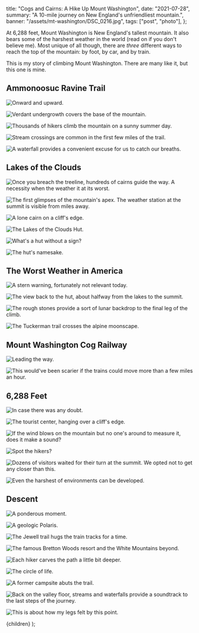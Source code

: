 
  title: "Cogs and Cairns: A Hike Up Mount Washington",
  date: "2021-07-28",
  summary: "A 10-mile journey on New England's unfriendliest mountain.",
  banner: "/assets/mt-washington/DSC_0216.jpg",
  tags: ["post", "photo"],
};

At 6,288 feet, Mount Washington is New England's tallest mountain. It also bears some of the harshest weather in the world (read on if you don't believe me). Most unique of all though, there are _three_ different ways to reach the top of the mountain: by foot, by car, and by train.

This is my story of climbing Mount Washington. There are many like it, but this one is mine.

## Ammonoosuc Ravine Trail

![Onward and upward.](/assets/mt-washington/DSC_0136.jpg)

![Verdant undergrowth covers the base of the mountain.](/assets/mt-washington/DSC_0138.jpg)

![Thousands of hikers climb the mountain on a sunny summer day.](/assets/mt-washington/DSC_0152.jpg)

![Stream crossings are common in the first few miles of the trail.](/assets/mt-washington/DSC_0153.jpg)

![A waterfall provides a convenient excuse for us to catch our breaths.](/assets/mt-washington/DSC_0163.jpg)

## Lakes of the Clouds

![Once you breach the treeline, hundreds of cairns guide the way. A necessity when the weather it at its worst.](/assets/mt-washington/DSC_0206.jpg)

![The first glimpses of the mountain's apex. The weather station at the summit is visible from miles away.](/assets/mt-washington/DSC_0210.jpg)

![A lone cairn on a cliff's edge.](/assets/mt-washington/DSC_0221.jpg)

![The Lakes of the Clouds Hut.](/assets/mt-washington/DSC_0222.jpg)

![What's a hut without a sign?](/assets/mt-washington/DSC_0228.jpg)

![The hut's namesake.](/assets/mt-washington/DSC_0239.jpg)

## The Worst Weather in America

![A stern warning, fortunately not relevant today.](/assets/mt-washington/DSC_0233.jpg)

![The view back to the hut, about halfway from the lakes to the summit.](/assets/mt-washington/DSC_0248.jpg)

![The rough stones provide a sort of lunar backdrop to the final leg of the climb.](/assets/mt-washington/DSC_0244.jpg)

![The Tuckerman trail crosses the alpine moonscape.](/assets/mt-washington/DSC_0255.jpg)

## Mount Washington Cog Railway

![Leading the way.](/assets/mt-washington/DSC_0309.jpg)

![This would've been scarier if the trains could move more than a few miles an hour.](/assets/mt-washington/DSC_0366.jpg)

## 6,288 Feet

![In case there was any doubt.](/assets/mt-washington/DSC_0264.jpg)

![The tourist center, hanging over a cliff's edge.](/assets/mt-washington/DSC_0280.jpg)

![If the wind blows on the mountain but no one's around to measure it, does it make a sound?](/assets/mt-washington/DSC_0250.jpg)

![Spot the hikers?](/assets/mt-washington/DSC_0253.jpg)

![Dozens of visitors waited for their turn at the summit. We opted not to get any closer than this.](/assets/mt-washington/DSC_0336.jpg)

![Even the harshest of environments can be developed.](/assets/mt-washington/DSC_0254.jpg)

## Descent

![A ponderous moment.](/assets/mt-washington/DSC_0391.jpg)

![A geologic Polaris.](/assets/mt-washington/DSC_0410.jpg)

![The Jewell trail hugs the train tracks for a time.](/assets/mt-washington/DSC_0430.jpg)

![The famous Bretton Woods resort and the White Mountains beyond.](/assets/mt-washington/DSC_0433.jpg)

![Each hiker carves the path a little bit deeper.](/assets/mt-washington/DSC_0445.jpg)

![The circle of life.](/assets/mt-washington/DSC_0460.jpg)

![A former campsite abuts the trail.](/assets/mt-washington/DSC_0453.jpg)

![Back on the valley floor, streams and waterfalls provide a soundtrack to the last steps of the journey.](/assets/mt-washington/DSC_0474.jpg)

![This is about how my legs felt by this point.](/assets/mt-washington/DSC_0478.jpg)

  <PostView metadata={metadata}>{children}</PostView>
);
